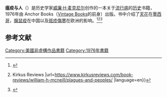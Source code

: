 
'''瘟疫与人'''（{{lang-en|''Plagues and Peoples''}}）是历史学家[[威廉·H·麦克尼尔|威廉·H·麦克尼尔]]创作的一本关于[[流行病学|流行病]]的[[历史|历史]]书籍，1976年由 Anchor Books（[[Vintage_Books|Vintage Books]]的前身）出版。书中介绍了[[天花|天花]]在[[墨西哥|墨西哥]]，[[腺鼠疫|腺鼠疫]]在中国以及[[斑疹傷寒|斑疹傷寒]]在欧洲的影响。<ref>{{cite web |last1=Whelchel |first1=Aaron |title=Book Review |url=http://worldhistoryconnected.press.illinois.edu/3.1/br_whelchel.html |website=World History Connected |date=2005-10 |access-date=2021-03-01 |archive-date=2018-01-28 |archive-url=https://web.archive.org/web/20180128150314/http://worldhistoryconnected.press.illinois.edu/3.1/br_whelchel.html |dead-url=no }}</ref><ref>{{cite web |title=PLAGUES AND PEOPLES {{!}} Kirkus Reviews |url=https://www.kirkusreviews.com/book-reviews/william-h-mcneill/plagues-and-peoples/ |language=en}}</ref><ref>{{cite web |title=Retro Review: William H. McNeill - Plagues and Peoples (1976) |url=https://cei.org/blog/retro-review-william-h-mcneill-plagues-and-peoples-1976/ |website=Competitive Enterprise Institute |language=en-us |access-date=2021-03-01 |archive-date=2020-09-18 |archive-url=https://web.archive.org/web/20200918105648/https://cei.org/blog/retro-review-william-h-mcneill-plagues-and-peoples-1976 |dead-url=no }}</ref> 

== 参考文献 ==
{{reflist}}
[[Category:美國非虛構作品書籍|Category:美國非虛構作品書籍]]
[[Category:1976年書籍|Category:1976年書籍]]